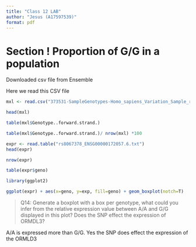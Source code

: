 ```yaml
---
title: "Class 12 LAB"
author: "Jesus (A17597539)"
format: pdf
---
```


# Section ! Proportion of G/G in a population

Downloaded csv file from Ensemble 

Here we read this CSV file
```r
mxl <- read.csv("373531-SampleGenotypes-Homo_sapiens_Variation_Sample_rs8067378.csv")

head(mxl)
```

```r
table(mxl$Genotype..forward.strand.)
```

```r
table(mxl$Genotype..forward.strand.)/ nrow(mxl) *100
```

```r
expr <- read.table("rs8067378_ENSG00000172057.6.txt")
head(expr)
```
 
```r
nrow(expr)
```
 
 
```r
table(expr$geno)
```
 
```r
library(ggplot2)
```
 
```r
ggplot(expr) + aes(x=geno, y=exp, fill=geno) + geom_boxplot(notch=T)

```
 
 >Q14: Generate a boxplot with a box per genotype, what could you infer from the relative
expression value between A/A and G/G displayed in this plot? Does the SNP effect the
expression of ORMDL3?

A/A is expressed more than G/G. Yes the SNP does effect the expression of the ORMLD3
 
